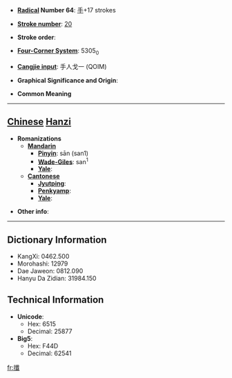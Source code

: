 * '''[[Wiktionary:Chinese radical index| Radical]] Number 64''': [[Wiktionary:Chinese radical index 手|手]]+17 strokes

* '''[[Wiktionary:Chinese total strokes index|Stroke number]]''': [[Wiktionary:Chinese total strokes index 20|20]]

* '''Stroke order''': 

* '''[[Wiktionary:Chinese four corner index|Four-Corner System]]''': 5305<sub>0</sub>

* '''[[Wiktionary:Chinese Cangjie index|Cangjie input]]''': 手人戈一 (QOIM)

* '''Graphical Significance and Origin''': 

* '''Common Meaning'''

----

== [[Chinese]] [[Hanzi]] ==

* '''Romanizations'''
** '''[[Mandarin]]'''
*** '''[[Pinyin]]''': sān (san1)
*** '''[[Wade-Giles]]''': san<sup>1</sup>
*** '''[[Yale]]''': 
** '''[[Cantonese]]'''
*** '''[[Jyutping]]''':
*** '''[[Penkyamp]]''': 
*** '''[[Yale]]''': 

* '''Other info''': 

----

== Dictionary Information ==

* KangXi: 0462.500
* Morohashi: 12979
* Dae Jaweon: 0812.090
* Hanyu Da Zidian: 31984.150

== Technical Information ==

* '''Unicode''':
** Hex: 6515
** Decimal: 25877
* '''Big5''':
** Hex: F44D
** Decimal: 62541

[[fr:攕]]
